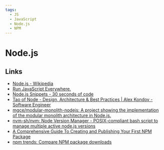 ```yaml
---
tags:
  - JS
  - JavaScript
  - Node.js
  - NPM
---
```


# Node.js

## Links

- [Node.js - Wikipedia](https://en.wikipedia.org/wiki/Node.js)
- [Run JavaScript Everywhere.](https://nodejs.dev/en/)
- [Node.js Snippets - 30 seconds of code](https://www.30secondsofcode.org/js/node/p/1/)
- [Tao of Node - Design, Architecture & Best Practices | Alex Kondov - Software Engineer](https://alexkondov.com/tao-of-node/)
- [mgce/modular-monolith-nodejs: A project showing the implementation of the modular monolith architecture in Node.js.](https://github.com/mgce/modular-monolith-nodejs)
- [nvm-sh/nvm: Node Version Manager - POSIX-compliant bash script to manage multiple active node.js versions](https://github.com/nvm-sh/nvm#migrating-global-packages-while-installing)
- [A Comprehensive Guide To Creating and Publishing Your First NPM Package](https://blog.eedris.dev/a-comprehensive-guide-to-creating-and-publishing-your-first-npm-package)
- [npm trends: Compare NPM package downloads](https://npmtrends.com/)
